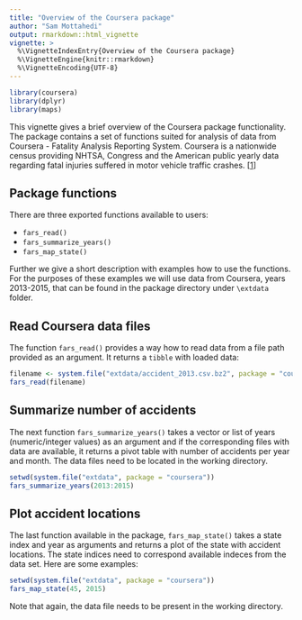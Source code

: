 ```yaml
---
title: "Overview of the Coursera package"
author: "Sam Mottahedi"
output: rmarkdown::html_vignette
vignette: >
  %\VignetteIndexEntry{Overview of the Coursera package}
  %\VignetteEngine{knitr::rmarkdown}
  %\VignetteEncoding{UTF-8}
---
```


```r
library(coursera)
library(dplyr)
library(maps)
```

This vignette gives a brief overview of the Coursera package functionality. The package contains a set of functions suited for analysis of data from Coursera - Fatality Analysis Reporting System. Coursera is a nationwide census providing NHTSA, Congress and the American public yearly data regarding fatal injuries suffered in motor vehicle traffic crashes. [[1](http://www.nhtsa.gov/Data/Fatality-Analysis-Reporting-System-(Coursera))]

## Package functions

There are three exported functions available to users:

- `fars_read()`
- `fars_summarize_years()`
- `fars_map_state()`

Further we give a short description with examples how to use the functions. For the purposes of these examples we will use data from Coursera, years 2013-2015, that can be found in the package directory under `\extdata` folder.

## Read Coursera data files

The function `fars_read()` provides a way how to read data from a file path provided as an argument. It returns a `tibble` with loaded data:

```r
filename <- system.file("extdata/accident_2013.csv.bz2", package = "coursera")
fars_read(filename)
```

## Summarize number of accidents

The next function `fars_summarize_years()` takes a vector or list of years (numeric/integer values) as an argument and if the corresponding files with data are available, it returns a pivot table with number of accidents per year and month. The data files need to be located in the working directory.

```r
setwd(system.file("extdata", package = "coursera"))
fars_summarize_years(2013:2015)
```

## Plot accident locations

The last function available in the package, `fars_map_state()` takes a state index and year as arguments and returns a plot of the state with accident locations. The state indices need to correspond available indeces from the data set. Here are some examples:

```r
setwd(system.file("extdata", package = "coursera"))
fars_map_state(45, 2015)
```

Note that again, the data file needs to be present in the working directory. 
